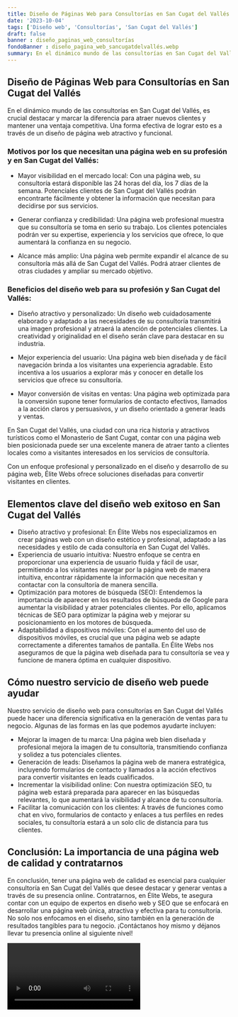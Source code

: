 ```yaml
---
title: Diseño de Páginas Web para Consultorías en San Cugat del Vallés
date: '2023-10-04'
tags: ['Diseño web', 'Consultorías', 'San Cugat del Vallés']
draft: false
banner : diseño_paginas_web_consultorías
fondoBanner : diseño_pagina_web_sancugatdelvallés.webp
summary: En el dinámico mundo de las consultorías en San Cugat del Vallés, es crucial destacar y marcar la diferencia para atraer nuevos clientes y mantener una ventaja competitiva. Una forma efectiva de lograr esto es a través de un diseño de página web atractivo y funcional. 
---
```


## Diseño de Páginas Web para Consultorías en San Cugat del Vallés

En el dinámico mundo de las consultorías en San Cugat del Vallés, es crucial destacar y marcar la diferencia para atraer nuevos clientes y mantener una ventaja competitiva. Una forma efectiva de lograr esto es a través de un diseño de página web atractivo y funcional. 

### Motivos por los que necesitan una página web en su profesión y en San Cugat del Vallés:

- Mayor visibilidad en el mercado local: Con una página web, su consultoría estará disponible las 24 horas del día, los 7 días de la semana. Potenciales clientes de San Cugat del Vallés podrán encontrarte fácilmente y obtener la información que necesitan para decidirse por sus servicios.

- Generar confianza y credibilidad: Una página web profesional muestra que su consultoría se toma en serio su trabajo. Los clientes potenciales podrán ver su expertise, experiencia y los servicios que ofrece, lo que aumentará la confianza en su negocio.

- Alcance más amplio: Una página web permite expandir el alcance de su consultoría más allá de San Cugat del Vallés. Podrá atraer clientes de otras ciudades y ampliar su mercado objetivo.

### Beneficios del diseño web para su profesión y San Cugat del Vallés:

- Diseño atractivo y personalizado: Un diseño web cuidadosamente elaborado y adaptado a las necesidades de su consultoría transmitirá una imagen profesional y atraerá la atención de potenciales clientes. La creatividad y originalidad en el diseño serán clave para destacar en su industria.

- Mejor experiencia del usuario: Una página web bien diseñada y de fácil navegación brinda a los visitantes una experiencia agradable. Esto incentiva a los usuarios a explorar más y conocer en detalle los servicios que ofrece su consultoría.

- Mayor conversión de visitas en ventas: Una página web optimizada para la conversión supone tener formularios de contacto efectivos, llamados a la acción claros y persuasivos, y un diseño orientado a generar leads y ventas.

En San Cugat del Vallés, una ciudad con una rica historia y atractivos turísticos como el Monasterio de Sant Cugat, contar con una página web bien posicionada puede ser una excelente manera de atraer tanto a clientes locales como a visitantes interesados en los servicios de consultoría.

Con un enfoque profesional y personalizado en el diseño y desarrollo de su página web, Élite Webs ofrece soluciones diseñadas para convertir visitantes en clientes.

<GifSeo />

<Cta />

## Elementos clave del diseño web exitoso en San Cugat del Vallés

- Diseño atractivo y profesional: En Élite Webs nos especializamos en crear páginas web con un diseño estético y profesional, adaptado a las necesidades y estilo de cada consultoría en San Cugat del Vallés. 
- Experiencia de usuario intuitiva: Nuestro enfoque se centra en proporcionar una experiencia de usuario fluida y fácil de usar, permitiendo a los visitantes navegar por la página web de manera intuitiva, encontrar rápidamente la información que necesitan y contactar con la consultoría de manera sencilla.
- Optimización para motores de búsqueda (SEO): Entendemos la importancia de aparecer en los resultados de búsqueda de Google para aumentar la visibilidad y atraer potenciales clientes. Por ello, aplicamos técnicas de SEO para optimizar la página web y mejorar su posicionamiento en los motores de búsqueda.
- Adaptabilidad a dispositivos móviles: Con el aumento del uso de dispositivos móviles, es crucial que una página web se adapte correctamente a diferentes tamaños de pantalla. En Élite Webs nos aseguramos de que la página web diseñada para tu consultoría se vea y funcione de manera óptima en cualquier dispositivo.

## Cómo nuestro servicio de diseño web puede ayudar

Nuestro servicio de diseño web para consultorías en San Cugat del Vallés puede hacer una diferencia significativa en la generación de ventas para tu negocio. Algunas de las formas en las que podemos ayudarte incluyen:

- Mejorar la imagen de tu marca: Una página web bien diseñada y profesional mejora la imagen de tu consultoría, transmitiendo confianza y solidez a tus potenciales clientes.
- Generación de leads: Diseñamos la página web de manera estratégica, incluyendo formularios de contacto y llamados a la acción efectivos para convertir visitantes en leads cualificados.
- Incrementar la visibilidad online: Con nuestra optimización SEO, tu página web estará preparada para aparecer en las búsquedas relevantes, lo que aumentará la visibilidad y alcance de tu consultoría.
- Facilitar la comunicación con los clientes: A través de funciones como chat en vivo, formularios de contacto y enlaces a tus perfiles en redes sociales, tu consultoría estará a un solo clic de distancia para tus clientes.

## Conclusión: La importancia de una página web de calidad y contratarnos

En conclusión, tener una página web de calidad es esencial para cualquier consultoría en San Cugat del Vallés que desee destacar y generar ventas a través de su presencia online. Contratarnos, en Élite Webs, te asegura contar con un equipo de expertos en diseño web y SEO que se enfocará en desarrollar una página web única, atractiva y efectiva para tu consultoría. No solo nos enfocamos en el diseño, sino también en la generación de resultados tangibles para tu negocio. ¡Contáctanos hoy mismo y déjanos llevar tu presencia online al siguiente nivel!

<Video />

<CtaBot job='Consultorías' city='San Cugat del Vallés'/>

<Gmaps query='San Cugat del Vallés+españa+maps' />